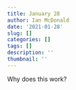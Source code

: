 ```yaml
---
title: January 28
author: Ian McDonald
date: '2021-01-28'
slug: []
categories: []
tags: []
description: ''
thumbnail: ''
---
```


Why does this work?